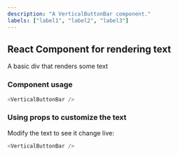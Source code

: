 ```yaml
---
description: "A VerticalButtonBar component."
labels: ["label1", "label2", "label3"]
---
```



## React Component for rendering text

A basic div that renders some text

### Component usage

```js
<VerticalButtonBar />
```

### Using props to customize the text

Modify the text to see it change live:

```js live
<VerticalButtonBar />
```
